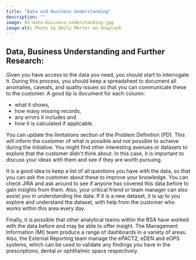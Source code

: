 ```yaml
---
title: "Data and Business Understanding"
description: ""
image: 03-data-business-understanding.jpg
image-alt: Photo by Emily Morter on Unsplash
---
```


## Data, Business Understanding and Further Research:
Given you have access to the data you need, you should start to interrogate it. During this process, you should keep a spreadsheet to document all anomalies, caveats, and quality issues so that you can communicate these to the customer. A good tip is document for each column:

* what it shows,
* how many missing records,
* any errors it includes and
* how it is calculated if applicable.

You can update the limitations section of the Problem Definition (PD). This will inform the customer of what is possible and not possible to achieve during the initiative. You might find other interesting avenues or datasets to explore that the customer didn't think about. In this case, it is important to discuss your ideas with them and see if they are worth pursuing.

It is a good idea to keep a list of all questions you have with the data, so that you can ask the customer about these to improve your knowledge. You can check JIRA and ask around to see if anyone has covered this data before to gain insights from them. Also, your critical friend or team manager can also assist you in understanding the data. If it is a new dataset, it is up to you explore and understand the dataset, with help from the customer who works within this area every day.

Finally, it is possible that other analytical teams within the BSA have worked with the data before and may be able to offer insight. The Management Information (MI) team produce a range of dashboards in a variety of areas. Also, the External Reporting team manage the ePACT2, eDEN and eOPS systems, which can be used to validate any findings you have in the prescriptions, dental or ophthalmic space respectively.